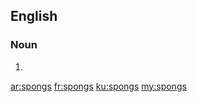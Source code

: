 ==English==

===Noun===
{{head|en|plural}}

# {{plural of|spong|lang=en|nocat=1}}

[[ar:spongs]]
[[fr:spongs]]
[[ku:spongs]]
[[my:spongs]]